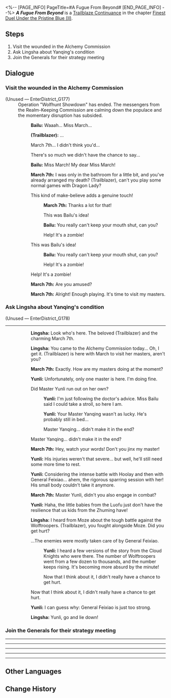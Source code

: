 <%-- [PAGE_INFO]
PageTitle=#A Fugue From Beyond#
[END_PAGE_INFO] --%>
{{Stub|Dialogue.}}
{{Mission Infobox
|id            = 2022308
|title         = 
|image         = Mission A Fugue From Beyond.png{{subst:void|<!--$UPLOAD:<<SpriteOutput/Chronicle/2022308.png>-<Mission A Fugue From Beyond.png>-<Fate's Atlas Images>>-->}}
|type          = Trailblaze Continuance
|event_name    = 
|chapter       = Finest Duel Under the Pristine Blue (II)
|requirements  = [[Trailblaze Continuance]] ''[[Ebb of Past Sins]]'' completed
|summary       = With the storm subsided and everything returning to peace, the Trailblazer visits injured friends in the Alchemy Commission. Meanwhile, in the Seat of Divine Foresight, the three Arbiter-Generals gather once more to discuss a war that concerns everyone.
|characters    = Bailu; Lingsha; March 7th; Trailblazer; Yunli
|startLocation = [[The Xianzhou Luofu]] - [[Alchemy Commission]]
|world         = The Xianzhou Luofu
|area          = Alchemy Commission
|prev          = Ebb of Past Sins
|next          = 
|rewards       = Trailblaze EXP*400; Stellar Jade*50; Refined Aether*5; Lost Crystal*6; Credit*30,000
}}
'''''A Fugue From Beyond''''' is a [[Trailblaze Continuance]] in the chapter [[Finest Duel Under the Pristine Blue (II)]].

==Steps==
# Visit the wounded in the Alchemy Commission
# Ask Lingsha about Yanqing's condition
# Join the Generals for their strategy meeting

<!--
==Gameplay Notes==

--><!--
==Trial Character==

-->
==Dialogue==
{{Stub Dialogue}}

===Visit the wounded in the Alchemy Commission{{subst:void|<!--202230801-->}}===
{{Mission Description|type=continuance|location=Alchemy Commission|As the dust finally settles, you and March 7th arrange to head to the Alchemy Commission and visit those who were heavily wounded in the great battle aboard the Skysplitter...}}
{{Dialogue Start}}
;(Unused &mdash; EnterDistrict_G177)
:Operation "Wolfhunt Showdown" has ended. The messengers from the Realm-Keeping Commission are calming down the populace and the momentary disruption has subsided.
::{{A|VO chapter2 17 bailu 101.ogg}} '''Bailu:''' Waaah... Miss March...
::{{A|VO chapter2 17 player 101 m.ogg}} {{A|VO chapter2 17 player 101 f.ogg}} '''(Trailblazer):''' ...
::{{DIcon|Arrow}} March 7th... I didn't think you'd...
::{{DIcon|Arrow}} There's so much we didn't have the chance to say...
::{{A|VO chapter2 17 bailu 102.ogg}} '''Bailu:''' Miss March! My dear Miss March!
::{{A|VO chapter2 17 mar7th 101 m.ogg}} {{A|VO chapter2 17 mar7th 101 f.ogg}} '''March 7th:''' I was only in the bathroom for a little bit, and you've already arranged my death? (Trailblazer), can't you play some normal games with Dragon Lady?
::{{DIcon|Arrow}} This kind of make-believe adds a genuine touch!
:::{{A|VO chapter2 17 mar7th 102.ogg}} '''March 7th:''' Thanks a lot for that!
:::This was Bailu's idea!
:::{{A|VO chapter2 17 bailu 103.ogg}} '''Bailu:''' You really can't keep your mouth shut, can you?
:::Help! It's a zombie!
::{{DIcon|Arrow}} This was Bailu's idea!
:::{{A|VO chapter2 17 bailu 103.ogg}} '''Bailu:''' You really can't keep your mouth shut, can you?
:::Help! It's a zombie!
::{{DIcon|Arrow}} Help! It's a zombie!
::{{A|VO chapter2 17 mar7th 103.ogg}} '''March 7th:''' Are you amused?
::{{A|VO chapter2 17 mar7th 104.ogg}} '''March 7th:''' Alright! Enough playing. It's time to visit my masters.
::{{tx}}
{{Dialogue End}}

===Ask Lingsha about Yanqing's condition{{subst:void|<!--202230802-->}}===
{{Dialogue Start}}

;(Unused &mdash; EnterDistrict_G178)
----
::{{A|VO chapter2 17 lingsha 101 m.ogg}} {{A|VO chapter2 17 lingsha 101 f.ogg}} '''Lingsha:''' Look who's here. The beloved (Trailblazer) and the charming March 7th.
::{{A|VO chapter2 17 lingsha 102 m.ogg}} {{A|VO chapter2 17 lingsha 102 f.ogg}} '''Lingsha:''' You came to the Alchemy Commission today... Oh, I get it. (Trailblazer) is here with March to visit her masters, aren't you?
::{{A|VO chapter2 17 mar7th 108.ogg}} '''March 7th:''' Exactly. How are my masters doing at the moment?
::{{A|VO chapter2 17 yunli 101.ogg}} '''Yunli:''' Unfortunately, only one master is here. I'm doing fine.
::{{DIcon|Arrow}} Did Master Yunli run out on her own?
:::{{A|VO chapter2 17 yunli 102.ogg}} '''Yunli:''' I'm just following the doctor's advice. Miss Bailu said I could take a stroll, so here I am.
:::{{A|VO chapter2 17 yunli 103.ogg}} '''Yunli:''' Your Master Yanqing wasn't as lucky. He's probably still in bed...
:::Master Yanqing... didn't make it in the end?
::{{DIcon|Arrow}} Master Yanqing... didn't make it in the end?
::{{A|VO chapter2 17 mar7th 109.ogg}} '''March 7th:''' Hey, watch your words! Don't you jinx my master!
::{{A|VO chapter2 17 yunli 104.ogg}} '''Yunli:''' His injuries weren't that severe... but well, he'll still need some more time to rest.
::{{A|VO chapter2 17 yunli 105.ogg}} '''Yunli:''' Considering the intense battle with Hoolay and then with General Feixiao... ahem, the rigorous sparring session with her! His small body couldn't take it anymore.
::{{A|VO chapter2 17 mar7th 110.ogg}} '''March 7th:''' Master Yunli, didn't you also engage in combat?
::{{A|VO chapter2 17 yunli 106.ogg}} '''Yunli:''' Haha, the little babies from the Luofu just don't have the resilience that us kids from the Zhuming have!
::{{A|VO chapter2 17 lingsha 103 m.ogg}} {{A|VO chapter2 17 lingsha 103 f.ogg}} '''Lingsha:''' I heard from Moze about the tough battle against the Wolftroopers. (Trailblazer), you fought alongside Moze. Did you get hurt?
::{{DIcon|Arrow}} ...The enemies were mostly taken care of by General Feixiao.
:::{{A|VO chapter2 17 yunli 107.ogg}} '''Yunli:''' I heard a few versions of the story from the Cloud Knights who were there. The number of Wolftroopers went from a few dozen to thousands, and the number keeps rising. It's becoming more absurd by the minute!
:::Now that I think about it, I didn't really have a chance to get hurt.
::{{DIcon|Arrow}} Now that I think about it, I didn't really have a chance to get hurt.
::{{A|VO chapter2 17 yunli 108.ogg}} '''Yunli:''' I can guess why: General Feixiao is just too strong.
::{{A|VO chapter2 17 lingsha 104.ogg}} '''Lingsha:''' Yunli, go and lie down!
::{{tx}}
{{Dialogue End}}

===Join the Generals for their strategy meeting{{subst:void|<!--202230804-->}}===
{{Mission Description|type=continuance|location=Seat of Divine Foresight|update|At this moment, the three generals are gathered in the Seat of Divine Foresight to discuss the future strategy of the Alliance...}}
{{Dialogue Start}}
----
:{{tx}}
----
:{{tx}}
----
:{{tx}}
----
:{{tx}}
----
:{{tx}}
{{Dialogue End}}

==Other Languages==
{{Other Languages
|en   = A Fugue From Beyond
|zhs  = 玉阙黄钟，天外归鸿
|zht  = 玉闕黃鐘，天外歸鴻
|ja   = 玉殿の黄鐘、天外からの帰鴻
|ko   = 옥궐의 황종, 천외에서 귀환한 자
|es   = Fuga desde el más allá
|fr   = Fugue de l'au-delà
|ru   = Перезвон жёлтого колокола, возвращение в гнездо
|th   = ระฆังกังวานสู่การหวนคืน
|vi   = Chuông Vàng Yuque, Trở Về Từ Thế Giới Bên Ngoài
|de   = Eine Fuge aus dem Jenseits
|id   = Suara dari Dunia Lain
|pt   = Uma Fuga do Além
}}

==Change History==
{{Change History|2.5}}
